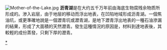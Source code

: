{{Expand language|time=2017-04-04T00:55:10+00:00}}
{{unreferenced|time=2017-04-04T00:55:10+00:00}}
[[File:Mother-of-the-Lake.jpg|thumb]]
'''沥青湖'''是在大约五千万年前由海底生物腐残余物质所形成的。渗入岩层，由于地层的移动而浮出地表，在凹陷地域形成沥青湖。一個焦油坑，或更準確地說是一個瀝青坑或瀝青湖，是地下瀝青浮出地表的一種石油滲漏的結果，形成了大面積的天然瀝青。發生這種情況的原因是，材料到達地表後，其較輕的成份蒸發，只剩下厚的瀝青。

{{geo-term-stub}}
[[Category:沥青湖|*]]